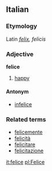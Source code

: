 ==Italian==
===Etymology===
Latin ''[[felix]], felicis''
===Adjective===
'''felice'''

# [[happy]]

====Antonym====
*[[infelice]]

===Related terms===
*[[felicemente]]
*[[felicità]]
*[[felicitare]]
*[[felicitazione]]

[[it:felice]]
[[pl:Felice]]